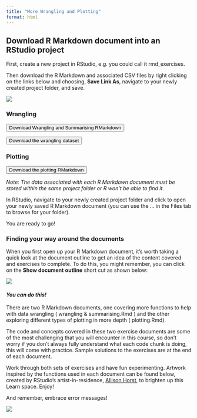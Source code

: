 ```yaml
---
title: "More Wrangling and Plotting"
format: html
---
```


## **Download R Markdown document into an RStudio project**

First, create a new project in RStudio, e.g. you could call it rmd_exercises.

Then download the R Markdown and associated CSV files by right clicking on the links below and choosing, **Save Link As**, navigate to your newly created project folder, and save.

![](images/W3T6_dplyr_wrangling.png)

### **Wrangling**

<a href="files/wrangling_and_summarising.Rmd" download> <button class="btn btn-danger"> <i class="fa fa-save"></i> Download Wrangling and Summarising RMarkdown </button> </a>

<a href="files/global_burden_disease_long.csv" download> <button class="btn btn-danger"> <i class="fa fa-save"></i> Download the wrangling dataset </button> </a>

### **Plotting**

<a href="files/plotting.Rmd" download> <button class="btn btn-danger"> <i class="fa fa-save"></i> Download the plotting RMarkdown </button> </a>

*Note: The data associated with each R Markdown document must be stored within the same project folder or R won't be able to find it.*

In RStudio, navigate to your newly created project folder and click to open your newly saved R Markdown document (you can use the ... in the Files tab to browse for your folder).

You are ready to go!

### **Finding your way around the documents**

When you first open up your R Markdown document, it's worth taking a quick look at the document outline to get an idea of the content covered and exercises to complete. To do this, you might remember, you can click on the **Show document** **outline** short cut as shown below:

![](images/W3T6_to_see_table_of_contents.png)

#### ***You can do this!***

There are two R Markdown documents, one covering more functions to help with data wrangling ( wrangling & summarising.Rmd ) and the other exploring different types of plotting in more depth ( plotting.Rmd).

The code and concepts covered in these two exercise documents are some of the most challenging that you will encounter in this course, so don't worry if you don't always fully understand what each code chunk is doing, this will come with practice. Sample solutions to the exercises are at the end of each document.

Work through both sets of exercises and have fun experimenting. Artwork inspired by the functions used in each document can be found below, created by RStudio's artist-in-residence, [Allison Horst](https://twitter.com/allison_horst?lang=en), to brighten up this Learn space. Enjoy!

And remember, embrace error messages!

![](images/W3T6_code_hero.jpg)
